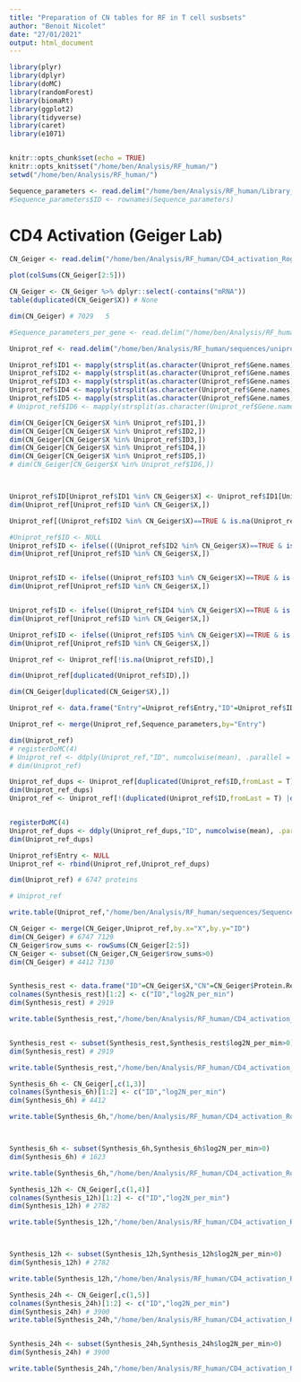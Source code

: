 ```yaml
---
title: "Preparation of CN tables for RF in T cell susbsets"
author: "Benoit Nicolet"
date: "27/01/2021"
output: html_document
---
```


```r

library(plyr)
library(dplyr)
library(doMC)
library(randomForest)
library(biomaRt)
library(ggplot2)
library(tidyverse)
library(caret)
library(e1071)


knitr::opts_chunk$set(echo = TRUE)
knitr::opts_knit$set("/home/ben/Analysis/RF_human/")
setwd("/home/ben/Analysis/RF_human/")


```



```r

Sequence_parameters <- read.delim("/home/ben/Analysis/RF_human/Library_V2_Aug2021/Protein_per_Uniprot_entry_library_v2_RBP_GC_length_codon_AA_m6A_m5C_AtoI_m1A_m7G_CD8miRDB_PTM.csv", sep="\t", dec=".")
#Sequence_parameters$ID <- rownames(Sequence_parameters)
```





# CD4 Activation (Geiger Lab)

```r
CN_Geiger <- read.delim("/home/ben/Analysis/RF_human/CD4_activation_Roger_Geiger/synthesis/Immunomics_protein_synthesis_kinetics.csv", sep = ",")

plot(colSums(CN_Geiger[2:5]))

CN_Geiger <- CN_Geiger %>% dplyr::select(-contains("mRNA"))
table(duplicated(CN_Geiger$X)) # None

dim(CN_Geiger) # 7029   5

#Sequence_parameters_per_gene <- read.delim("/home/ben/Analysis/RF_human/Library_V2_Aug2021/Protein_per_gene_library_v2_RBP_GC_length_codon_AA_m6A_m5C_AtoI_m1A_m7G_CD8miRDB_PTM.csv", sep="\t", dec=".")

Uniprot_ref <- read.delim("/home/ben/Analysis/RF_human/sequences/uniprot-filtered-organism Homo+sapiens+(Human)+[9606] +AND+review--.tab")

Uniprot_ref$ID1 <- mapply(strsplit(as.character(Uniprot_ref$Gene.names)," "),FUN=function(x){(as.character(x)[1])})
Uniprot_ref$ID2 <- mapply(strsplit(as.character(Uniprot_ref$Gene.names)," "),FUN=function(x){(as.character(x)[2])})
Uniprot_ref$ID3 <- mapply(strsplit(as.character(Uniprot_ref$Gene.names)," "),FUN=function(x){(as.character(x)[3])})
Uniprot_ref$ID4 <- mapply(strsplit(as.character(Uniprot_ref$Gene.names)," "),FUN=function(x){(as.character(x)[4])})
Uniprot_ref$ID5 <- mapply(strsplit(as.character(Uniprot_ref$Gene.names)," "),FUN=function(x){(as.character(x)[5])})
# Uniprot_ref$ID6 <- mapply(strsplit(as.character(Uniprot_ref$Gene.names)," "),FUN=function(x){(as.character(x)[6])})

dim(CN_Geiger[CN_Geiger$X %in% Uniprot_ref$ID1,])
dim(CN_Geiger[CN_Geiger$X %in% Uniprot_ref$ID2,])
dim(CN_Geiger[CN_Geiger$X %in% Uniprot_ref$ID3,])
dim(CN_Geiger[CN_Geiger$X %in% Uniprot_ref$ID4,])
dim(CN_Geiger[CN_Geiger$X %in% Uniprot_ref$ID5,])
# dim(CN_Geiger[CN_Geiger$X %in% Uniprot_ref$ID6,])



Uniprot_ref$ID[Uniprot_ref$ID1 %in% CN_Geiger$X] <- Uniprot_ref$ID1[Uniprot_ref$ID1 %in% CN_Geiger$X]
dim(Uniprot_ref[Uniprot_ref$ID %in% CN_Geiger$X,])

Uniprot_ref[(Uniprot_ref$ID2 %in% CN_Geiger$X)==TRUE & is.na(Uniprot_ref$ID)==TRUE,]

#Uniprot_ref$ID <- NULL
Uniprot_ref$ID <- ifelse(((Uniprot_ref$ID2 %in% CN_Geiger$X)==TRUE & is.na(Uniprot_ref$ID)==TRUE), Uniprot_ref$ID2,Uniprot_ref$ID)
dim(Uniprot_ref[Uniprot_ref$ID %in% CN_Geiger$X,])


Uniprot_ref$ID <- ifelse((Uniprot_ref$ID3 %in% CN_Geiger$X)==TRUE & is.na(Uniprot_ref$ID)==TRUE, Uniprot_ref$ID3,Uniprot_ref$ID)
dim(Uniprot_ref[Uniprot_ref$ID %in% CN_Geiger$X,])


Uniprot_ref$ID <- ifelse((Uniprot_ref$ID4 %in% CN_Geiger$X)==TRUE & is.na(Uniprot_ref$ID)==TRUE, Uniprot_ref$ID4,Uniprot_ref$ID)
dim(Uniprot_ref[Uniprot_ref$ID %in% CN_Geiger$X,])

Uniprot_ref$ID <- ifelse((Uniprot_ref$ID5 %in% CN_Geiger$X)==TRUE & is.na(Uniprot_ref$ID)==TRUE, Uniprot_ref$ID5,Uniprot_ref$ID)
dim(Uniprot_ref[Uniprot_ref$ID %in% CN_Geiger$X,])

Uniprot_ref <- Uniprot_ref[!is.na(Uniprot_ref$ID),]

dim(Uniprot_ref[duplicated(Uniprot_ref$ID),])

dim(CN_Geiger[duplicated(CN_Geiger$X),])

Uniprot_ref <- data.frame("Entry"=Uniprot_ref$Entry,"ID"=Uniprot_ref$ID)

Uniprot_ref <- merge(Uniprot_ref,Sequence_parameters,by="Entry")

dim(Uniprot_ref)
# registerDoMC(4)
# Uniprot_ref <- ddply(Uniprot_ref,"ID", numcolwise(mean), .parallel = T, .progress = T)
# dim(Uniprot_ref)

Uniprot_ref_dups <- Uniprot_ref[duplicated(Uniprot_ref$ID,fromLast = T) |duplicated(Uniprot_ref$ID,fromLast = F),]
dim(Uniprot_ref_dups)
Uniprot_ref <- Uniprot_ref[!(duplicated(Uniprot_ref$ID,fromLast = T) |duplicated(Uniprot_ref$ID,fromLast = F)),]


registerDoMC(4)
Uniprot_ref_dups <- ddply(Uniprot_ref_dups,"ID", numcolwise(mean), .parallel = T, .progress = T)
dim(Uniprot_ref_dups)

Uniprot_ref$Entry <- NULL
Uniprot_ref <- rbind(Uniprot_ref,Uniprot_ref_dups)

dim(Uniprot_ref) # 6747 proteins

# Uniprot_ref

write.table(Uniprot_ref,"/home/ben/Analysis/RF_human/sequences/Sequence_parameters_for_Geiger_data_synthesis_kinectics_14-06-22.csv", sep=";", dec=",", quote = F,row.names = F)

```




```r

CN_Geiger <- merge(CN_Geiger,Uniprot_ref,by.x="X",by.y="ID")
dim(CN_Geiger) # 6747 7129
CN_Geiger$row_sums <- rowSums(CN_Geiger[2:5])
CN_Geiger <- subset(CN_Geiger,CN_Geiger$row_sums>0)
dim(CN_Geiger) # 4412 7130



```



```r

Synthesis_rest <- data.frame("ID"=CN_Geiger$X,"CN"=CN_Geiger$Protein.Resting.log2.N.min.)
colnames(Synthesis_rest)[1:2] <- c("ID","log2N_per_min")
dim(Synthesis_rest) # 2919

write.table(Synthesis_rest,"/home/ben/Analysis/RF_human/CD4_activation_Roger_Geiger/synthesis/Synthesis_rest_Log2_per_min_with_zeros.csv",sep = ";",dec = ",",row.names = F,quote = F)


Synthesis_rest <- subset(Synthesis_rest,Synthesis_rest$log2N_per_min>0)
dim(Synthesis_rest) # 2919

write.table(Synthesis_rest,"/home/ben/Analysis/RF_human/CD4_activation_Roger_Geiger/synthesis/Synthesis_rest_Log2_per_min.csv",sep = ";",dec = ",",row.names = F,quote = F)

```



```r

Synthesis_6h <- CN_Geiger[,c(1,3)]
colnames(Synthesis_6h)[1:2] <- c("ID","log2N_per_min")
dim(Synthesis_6h) # 4412

write.table(Synthesis_6h,"/home/ben/Analysis/RF_human/CD4_activation_Roger_Geiger/synthesis/Synthesis_Act_6h_Log2_per_min_with_zeros.csv",sep = ";",dec = ",",row.names = F,quote = F)



Synthesis_6h <- subset(Synthesis_6h,Synthesis_6h$log2N_per_min>0)
dim(Synthesis_6h) # 1623

write.table(Synthesis_6h,"/home/ben/Analysis/RF_human/CD4_activation_Roger_Geiger/synthesis/Synthesis_Act_6h_Log2_per_min.csv",sep = ";",dec = ",",row.names = F,quote = F)

```



```r

Synthesis_12h <- CN_Geiger[,c(1,4)]
colnames(Synthesis_12h)[1:2] <- c("ID","log2N_per_min")
dim(Synthesis_12h) # 2782 

write.table(Synthesis_12h,"/home/ben/Analysis/RF_human/CD4_activation_Roger_Geiger/synthesis/Synthesis_Act_12h_Log2_per_min_with_zeros.csv",sep = ";",dec = ",",row.names = F,quote = F)



Synthesis_12h <- subset(Synthesis_12h,Synthesis_12h$log2N_per_min>0)
dim(Synthesis_12h) # 2782 

write.table(Synthesis_12h,"/home/ben/Analysis/RF_human/CD4_activation_Roger_Geiger/synthesis/Synthesis_Act_12h_Log2_per_min.csv",sep = ";",dec = ",",row.names = F,quote = F)

```



```r

Synthesis_24h <- CN_Geiger[,c(1,5)]
colnames(Synthesis_24h)[1:2] <- c("ID","log2N_per_min")
dim(Synthesis_24h) # 3900
write.table(Synthesis_24h,"/home/ben/Analysis/RF_human/CD4_activation_Roger_Geiger/synthesis/Synthesis_Act_24h_Log2_per_min_with_zeros.csv",sep = ";",dec = ",",row.names = F,quote = F)


Synthesis_24h <- subset(Synthesis_24h,Synthesis_24h$log2N_per_min>0)
dim(Synthesis_24h) # 3900

write.table(Synthesis_24h,"/home/ben/Analysis/RF_human/CD4_activation_Roger_Geiger/synthesis/Synthesis_Act_24h_Log2_per_min.csv",sep = ";",dec = ",",row.names = F,quote = F)

```


